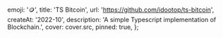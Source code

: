 
  emoji: '🪙',
  title: 'TS Bitcoin',
  url: 'https://github.com/idootop/ts-bitcoin',
  createAt: '2022-10',
  description: 'A simple Typescript implementation of Blockchain.',
  cover: cover.src,
  pinned: true,
};
